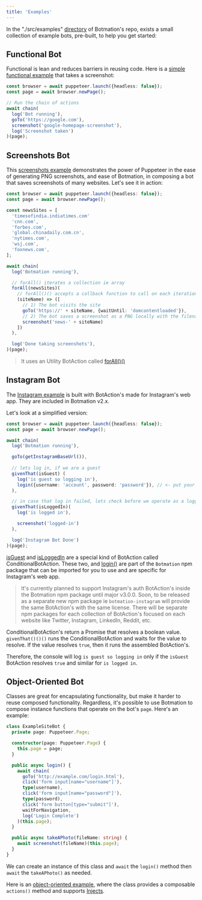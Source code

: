 ---
title: 'Examples'
---

In the "./src/examples" [directory](https://github.com/mrWh1te/Botmation/tree/master/src/examples) of Botmation's repo, exists a small collection of example bots, pre-built, to help you get started:

## Functional Bot
Functional is lean and reduces barriers in reusing code. Here is a [simple functional example](https://github.com/mrWh1te/Botmation/tree/master/src/examples/simple_functional.ts) that takes a screenshot:

```typescript
const browser = await puppeteer.launch({headless: false});
const page = await browser.newPage();

// Run the chain of actions
await chain(
  log('Bot running'),
  goTo('https://google.com'),
  screenshot('google-homepage-screenshot'),
  log('Screenshot taken')
)(page);
```

## Screenshots Bot
This [screenshots example](https://github.com/mrWh1te/Botmation/tree/master/src/examples/screenshots.ts) demonstrates the power of Puppeteer in the ease of generating PNG screenshots, and ease of Botmation, in composing a bot that saves screenshots of many websites. Let's see it in action:

```typescript
const browser = await puppeteer.launch({headless: false});
const page = await browser.newPage();

const newsSites = [
  'timesofindia.indiatimes.com'
  'cnn.com',
  'forbes.com',
  'global.chinadaily.com.cn',
  'nytimes.com',
  'wsj.com',
  'foxnews.com',
];

await chain(
  log('Botmation running'),

  // forAll() iterates a collection ie array
  forAll(newsSites)(
    // forAll()() accepts a callback function to call on each iteration
    (siteName) => ([
      // 1) The bot visits the site
      goTo('https://' + siteName, {waitUntil: 'domcontentloaded'}),
      // 2) The bot saves a screenshot as a PNG locally with the filename provided:
      screenshot('news-' + siteName)
    ])
  ),

  log('Done taking screenshots'),
)(page);
```

> It uses an Utility BotAction called [forAll()()](/api/utilities#for-all)

## Instagram Bot

The [Instagram example](https://github.com/mrWh1te/Botmation/tree/master/src/examples/instagram.ts) is built with BotAction's made for Instagram's web app. They are included in Botmation v2.x. 

Let's look at a simplified version:

```typescript
const browser = await puppeteer.launch({headless: false});
const page = await browser.newPage();

await chain(
  log('Botmation running'),

  goTo(getInstagramBaseUrl()),
  
  // lets log in, if we are a guest
  givenThat(isGuest) (
    log('is guest so logging in'),
    login({username: 'account', password: 'password'}), // <- put your username and password here
  ),

  // in case that log in failed, lets check before we operate as a logged in user
  givenThat(isLoggedIn)(
    log('is logged in'),

    screenshot('logged-in')
  ),

  log('Instagram Bot Done')
)(page);
```

[isGuest](/sites/instagram#isguest-conditionalbotaction) and [isLoggedIn](/sites/instagram#isloggedin-conditionalbotaction) are a special kind of BotAction called ConditionalBotAction. These two, and [login()](/sites/instagram#login-botaction) are part of the `Botmation` npm package that can be imported for you to use and are specific for Instagram's web app.

> It's currently planned to support Instagram's auth BotAction's inside the Botmation npm package until major v3.0.0. Soon, to be released as a separate new npm package ie `botmation-instagram` will provide the same BotAction's with the same license. There will be separate npm packages for each collection of BotAction's focused on each website like Twitter, Instagram, LinkedIn, Reddit, etc.

ConditionalBotAction's return a Promise that resolves a boolean value. `givenThat()()()` runs the ConditionalBotAction and waits for the value to resolve. If the value resolves `true`, then it runs the assembled BotAction's.

Therefore, the console will log `is guest so logging in` only if the `isGuest` BotAction resolves `true` and similar for `is logged in`.

## Object-Oriented Bot
Classes are great for encapsulating functionality, but make it harder to reuse composed functionality. Regardless, it's possible to use Botmation to compose instance functions that operate on the bot's `page`. Here's an example:

```typescript
class ExampleSiteBot {
  private page: Puppeteer.Page;

  constructor(page: Puppeteer.Page) {
    this.page = page;
  }

  public async login() {
    await chain(
      goTo('http://example.com/login.html'),
      click('form input[name="username"]'),
      type(username),
      click('form input[name="password"]'),
      type(password),
      click('form button[type="submit"]'),
      waitForNavigation,
      log('Login Complete')
    )(this.page);
  }

  public async takeAPhoto(fileName: string) {
    await screenshot(fileName)(this.page);
  }
}
```

We can create an instance of this class and `await` the `login()` method then `await` the `takeAPhoto()` as needed.

Here is an [object-oriented example](https://github.com/mrWh1te/Botmation/tree/master/src/examples/simple_objectoriented.ts), where the class provides a composable `actions()` method and supports [Injects](advanced/injecting).